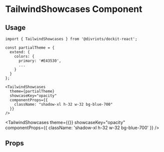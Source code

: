
# TailwindShowcases Component

<Description of={TailwindShowcases} />

## Usage

```tsx
import { TailwindShowcases } from '@divriots/dockit-react';

const partialTheme = {
  extend: {
    colors: {
      primary: '#E43530',
      ...
    }
  }
};

<TailwindShowcases
  theme={partialTheme}
  showcaseKey="opacity"
  componentProps={{
    className: "shadow-xl h-32 w-32 bg-blue-700"
  }}
/>
```

<TailwindShowcases
  theme={{}}
  showcaseKey="opacity"
  componentProps={{ className: 'shadow-xl h-32 w-32 bg-blue-700' }}
/>

## Props

<Props of={TailwindShowcases} />

